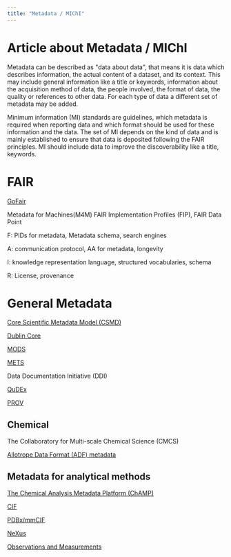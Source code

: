 ```yaml
---
title: "Metadata / MIChI"
---
```



# Article about Metadata / MIChI

Metadata can be described as "data about data", that means it is data which describes information, the actual content of a dataset, and its context. This may include general information like a title or keywords, information about the acquisition method of data, the people involved, the format of data, the quality or references to other data. For each type of data a different set of metadata may be added. 

Minimum information (MI) standards are guidelines, which metadata is required when reporting data and which format should be used for these information and the data. The set of MI depends on the kind of data and is mainly established to ensure that data is deposited following the FAIR principles. MI should include data to improve the discoverability like a title, keywords.

# FAIR

[GoFair](https://www.go-fair.org/how-to-go-fair/)

Metadata for Machines(M4M) FAIR Implementation Profiles (FIP), FAIR Data Point

F: PIDs for metadata, Metadata schema, search engines

A: communication protocol, AA for metadata, longevity

I: knowledge representation language, structured vocabularies, schema

R: License, provenance



# General Metadata

[Core Scientific Metadata Model (CSMD)](http://icatproject-contrib.github.io/CSMD/)

[Dublin Core](https://www.dublincore.org/specifications/dublin-core/dces/)

[MODS](http://www.loc.gov/standards/mods/)

[METS](https://www.loc.gov/standards/mets/)

Data Documentation Initiative (DDI)

[QuDEx](https://www.data-archive.ac.uk/managing-data/standards-and-procedures/metadata-standards/qudex/)

[PROV](https://www.w3.org/TR/prov-overview/)

## Chemical

The Collaboratory for Multi-scale Chemical Science (CMCS) 

[Allotrope Data Format (ADF) metadata](https://docs.allotrope.org/Allotrope%20Data%20Format.html)

## Metadata for analytical methods

[The Chemical Analysis Metadata Platform (ChAMP)](https://champ.stuchalk.domains.unf.edu/)

[CIF](https://www.iucr.org/resources/cif)

[PDBx/mmCIF](https://mmcif.wwpdb.org/)

[NeXus](https://www.nexusformat.org/)

[Observations and Measurements](https://www.ogc.org/standards/om)